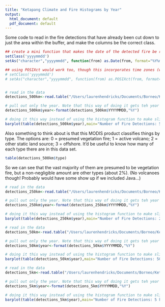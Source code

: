 ```yaml
---
title: "Ketapang Climate and Fire Histograms by Year"
output:
  html_document: default
  pdf_document: default
---
```

Some code to read in the fire detections that have already been cut down to just the area within the buffer, and make the columns be the correct class.
```r
## create a mini function that makes the date of the detected fire be read in as a POSIXct date, rather than as a character or a string
setClass('yyyymmdd')
setAs("character","yyyymmdd", function(from) as.Date(from, format="%Y%m%d"))

## using POSIXct would work too, though this incorporates time zones (which could be good or bad!)
# setClass('yyyymmdd')
# setAs("character","yyyymmdd", function(from) as.POSIXct(from, format="%Y%m%d"))


# read in the data
detections_500km<-read.table("/Users/laurenhendricks/Documents/Borneo/Ketapang_ClimateFire/mcd14ml_KTG_500km.txt",sep=" ",header = T,colClasses = c("yyyymmdd","character","factor","numeric","numeric","numeric","numeric","integer","numeric","integer","factor"))

# pull out only the year. Note that this way of doing it gets teh year as a character (so it's no longer a real date) but this makes it possible for use to make a better histogram
detections_500km$year<-format(detections_500km$YYYYMMDD,"%Y")

# doing it this way instead of using the histogram function to make slightly prettier barplot
barplot(table(detections_500km$year),main="Number of Fire Detections: 500 km",xlab="Year",ylab="",las=2)
```

Also something to think about is that this MODIS product classifies things by type. The options are: 0 = presumed vegetation fire; 1 = active volcano;
2 = other static land source; 3 = offshore. It'd be useful to know how many of each type there are in this data set. 
```r
table(detections_500km$type)
```
So we can see that the vast majority of them are presumed to be vegetation fire, but a non-negligible amount are other types (about 2%). (No volcanoes though! Probably would have some show up if we included Java...)

```r
# read in the data
detections_250km<-read.table("/Users/laurenhendricks/Documents/Borneo/Ketapang_ClimateFire/mcd14ml_KTG_250km.txt",sep=" ",header = T,colClasses = c("yyyymmdd","character","factor","numeric","numeric","numeric","numeric","integer","numeric","integer","factor"))

# pull out only the year. Note that this way of doing it gets teh year as a character (so it's no longer a real date) but this makes it possible for use to make a better histogram
detections_250km$year<-format(detections_250km$YYYYMMDD,"%Y")

# doing it this way instead of using the histogram function to make slightly prettier barplot
barplot(table(detections_250km$year),main="Number of Fire Detections: 250 km",xlab="Year",ylab="",las=2)
```


```r
# read in the data
detections_50km<-read.table("/Users/laurenhendricks/Documents/Borneo/Ketapang_ClimateFire/mcd14ml_KTG_50km.txt",sep=" ",header = T,colClasses = c("yyyymmdd","character","factor","numeric","numeric","numeric","numeric","integer","numeric","integer","factor"))

# pull out only the year. Note that this way of doing it gets teh year as a character (so it's no longer a real date) but this makes it possible for use to make a better histogram
detections_50km$year<-format(detections_50km$YYYYMMDD,"%Y")

# doing it this way instead of using the histogram function to make slightly prettier barplot
barplot(table(detections_50km$year),main="Number of Fire Detections: 50 km",xlab="Year",ylab="",las=2)
```


```r
# read in the data
detections_5km<-read.table("/Users/laurenhendricks/Documents/Borneo/Ketapang_ClimateFire/mcd14ml_KTG_5km.txt",sep=" ",header = T,colClasses = c("yyyymmdd","character","factor","numeric","numeric","numeric","numeric","integer","numeric","integer","factor"))

# pull out only the year. Note that this way of doing it gets teh year as a character (so it's no longer a real date) but this makes it possible for use to make a better histogram
detections_5km$year<-format(detections_5km$YYYYMMDD,"%Y")

# doing it this way instead of using the histogram function to make slightly prettier barplot
barplot(table(detections_5km$year),main="Number of Fire Detections: 5 km",xlab="Year",ylab="",las=2)
```